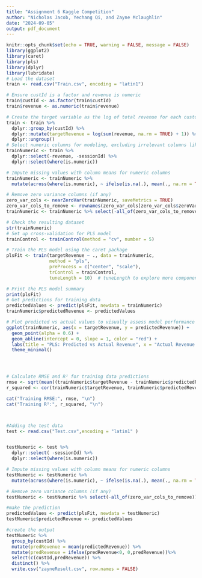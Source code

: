 ```yaml
---
title: "Assignment 6 Kaggle Competition"
author: "Nicholas Jacob, Yechang Qi, and Zayne Mclaughlin"
date: "2024-09-05"
output: pdf_document
---
```


```r
knitr::opts_chunk$set(echo = TRUE, warning = FALSE, message = FALSE)
library(ggplot2)
library(caret)
library(pls)
library(dplyr)
library(lubridate)
# Load the dataset
train <- read.csv("Train.csv", encoding = "latin1")

# Ensure custId is a factor and revenue is numeric
train$custId <- as.factor(train$custId)
train$revenue <- as.numeric(train$revenue)

# Create the target variable as the log of total revenue for each customer
train <- train %>% 
  dplyr::group_by(custId) %>%
  dplyr::mutate(targetRevenue = log(sum(revenue, na.rm = TRUE) + 1)) %>%
  dplyr::ungroup()
# Select numeric columns for modeling, excluding irrelevant columns like `sessionId`
trainNumeric <- train %>% 
  dplyr::select(-revenue, -sessionId) %>%
  dplyr::select(where(is.numeric))

# Impute missing values with column means for numeric columns
trainNumeric <- trainNumeric %>%
  mutate(across(where(is.numeric), ~ ifelse(is.na(.), mean(., na.rm = TRUE), .)))

# Remove zero variance columns (if any)
zero_var_cols <- nearZeroVar(trainNumeric, saveMetrics = TRUE)
zero_var_cols_to_remove <- rownames(zero_var_cols[zero_var_cols$zeroVar == TRUE, ])
trainNumeric <- trainNumeric %>% select(-all_of(zero_var_cols_to_remove))

# Check the resulting dataset
str(trainNumeric)
# Set up cross-validation for PLS model
trainControl <- trainControl(method = "cv", number = 5)

# Train the PLS model using the caret package
plsFit <- train(targetRevenue ~ ., data = trainNumeric, 
                method = "pls", 
                preProcess = c("center", "scale"), 
                trControl = trainControl, 
                tuneLength = 10)  # tuneLength to explore more components

# Print the PLS model summary
print(plsFit)
# Get predictions for training data
predictedValues <- predict(plsFit, newdata = trainNumeric)
trainNumeric$predictedRevenue <- predictedValues

# Plot predicted vs actual values to visually assess model performance
ggplot(trainNumeric, aes(x = targetRevenue, y = predictedRevenue)) + 
  geom_point(alpha = 0.6) +
  geom_abline(intercept = 0, slope = 1, color = "red") +
  labs(title = "PLS: Predicted vs Actual Revenue", x = "Actual Revenue (log)", y = "Predicted Revenue (log)") +
  theme_minimal()




# Calculate RMSE and R² for training data predictions
rmse <- sqrt(mean((trainNumeric$targetRevenue - trainNumeric$predictedRevenue)^2))
r_squared <- cor(trainNumeric$targetRevenue, trainNumeric$predictedRevenue)^2

cat("Training RMSE:", rmse, "\n")
cat("Training R²:", r_squared, "\n")



#Adding the test data
test <- read.csv("Test.csv",encoding = "latin1" )


testNumeric <- test %>% 
  dplyr::select( -sessionId) %>%
  dplyr::select(where(is.numeric))

# Impute missing values with column means for numeric columns
testNumeric <- testNumeric %>%
  mutate(across(where(is.numeric), ~ ifelse(is.na(.), mean(., na.rm = TRUE), .)))

# Remove zero variance columns (if any)
testNumeric <- testNumeric %>% select(-all_of(zero_var_cols_to_remove))

#make the prediction
predictedValues <- predict(plsFit, newdata = testNumeric)
testNumeric$predictedRevenue <- predictedValues

#create the output
testNumeric %>%
  group_by(custId) %>%
  mutate(predRevenue = mean(predictedRevenue)) %>%
  mutate(predRevenue = ifelse(predRevenue<0, 0,predRevenue))%>%
  select(c(custId,predRevenue)) %>%
  distinct() %>%
  write.csv("zayneResult.csv", row.names = FALSE)
```
